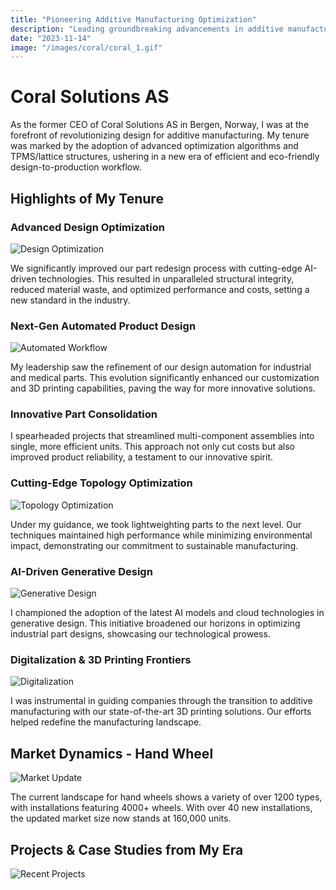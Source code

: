 ```yaml
---
title: "Pioneering Additive Manufacturing Optimization"
description: "Leading groundbreaking advancements in additive manufacturing for enhanced efficiency and sustainability."
date: "2023-11-14"
image: "/images/coral/coral_1.gif"
---
```


# Coral Solutions AS

As the former CEO of Coral Solutions AS in Bergen, Norway, I was at the forefront of revolutionizing design for additive manufacturing. My tenure was marked by the adoption of advanced optimization algorithms and TPMS/lattice structures, ushering in a new era of efficient and eco-friendly design-to-production workflow.

## Highlights of My Tenure

### Advanced Design Optimization

![Design Optimization](/images/coral/coral_5.gif)

We significantly improved our part redesign process with cutting-edge AI-driven technologies. This resulted in unparalleled structural integrity, reduced material waste, and optimized performance and costs, setting a new standard in the industry.

### Next-Gen Automated Product Design

![Automated Workflow](/images/coral/coral_3.gif)

My leadership saw the refinement of our design automation for industrial and medical parts. This evolution significantly enhanced our customization and 3D printing capabilities, paving the way for more innovative solutions.

### Innovative Part Consolidation


I spearheaded projects that streamlined multi-component assemblies into single, more efficient units. This approach not only cut costs but also improved product reliability, a testament to our innovative spirit.

### Cutting-Edge Topology Optimization

![Topology Optimization](/images/coral/coral_6.png)

Under my guidance, we took lightweighting parts to the next level. Our techniques maintained high performance while minimizing environmental impact, demonstrating our commitment to sustainable manufacturing.

### AI-Driven Generative Design

![Generative Design](/images/coral/coral_7.jpeg)

I championed the adoption of the latest AI models and cloud technologies in generative design. This initiative broadened our horizons in optimizing industrial part designs, showcasing our technological prowess.

### Digitalization & 3D Printing Frontiers

![Digitalization](/images/coral/coral_8.png)

I was instrumental in guiding companies through the transition to additive manufacturing with our state-of-the-art 3D printing solutions. Our efforts helped redefine the manufacturing landscape.

## Market Dynamics - Hand Wheel

![Market Update](/images/coral/coral_9.jpeg)

The current landscape for hand wheels shows a variety of over 1200 types, with installations featuring 4000+ wheels. With over 40 new installations, the updated market size now stands at 160,000 units.

## Projects & Case Studies from My Era

![Recent Projects](/images/coral/coral_11.png)
